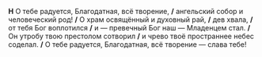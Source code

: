 **Н** О тебе радуется, Благодатная, всё творение, **/** ангельский собор и человеческий род! **/** О храм освящённый и духовный рай, **/** дев хвала, **/** от тебя Бог воплотился **/** и — превечный Бог наш — Младенцем стал. **/** Он утробу твою престолом сотворил **/** и чрево твоё пространнее небес соделал. **/** О тебе радуется, Благодатная, всё творение — слава тебе!
